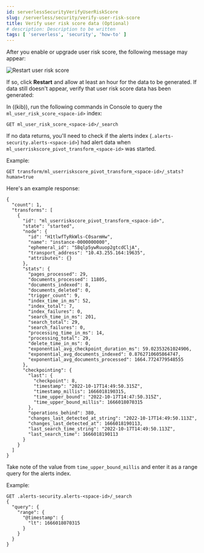 ```yaml
---
id: serverlessSecurityVerifyUserRiskScore
slug: /serverless/security/verify-user-risk-score
title: Verify user risk score data (Optional)
# description: Description to be written
tags: [ 'serverless', 'security', 'how-to' ]
---
```


<div id="verify-user-risk-score"></div>

After you enable or upgrade user risk score, the following message may appear: 

![Restart user risk score](../images/verify-user-risk-score/-experimental-features-restart-urs.png)

If so, click **Restart** and allow at least an hour for the data to be generated. If data still doesn't appear, verify that user risk score data has been generated:

In ((kib)), run the following commands in Console to query the `ml_user_risk_score_<space-id>` index: 

```console
GET ml_user_risk_score_<space-id>/_search
```

If no data returns, you'll need to check if the alerts index (`.alerts-security.alerts-<space-id>`) had alert data when `ml_userriskscore_pivot_transform_<space-id>` was started.

Example:

```console
GET transform/ml_userriskscore_pivot_transform_<space-id>/_stats?human=true
```

Here's an example response: 

```console
{
  "count": 1,
  "transforms": [
    {
      "id": "ml_userriskscore_pivot_transform_<space-id>",
      "state": "started",
      "node": {
        "id": "H1tlwfTyRkWls-C0sarmHw",
        "name": "instance-0000000000",
        "ephemeral_id": "SBqlp5ywRuuop2gtcdCljA",
        "transport_address": "10.43.255.164:19635",
        "attributes": {}
      },
      "stats": {
        "pages_processed": 29,
        "documents_processed": 11805,
        "documents_indexed": 8,
        "documents_deleted": 0,
        "trigger_count": 9,
        "index_time_in_ms": 52,
        "index_total": 7,
        "index_failures": 0,
        "search_time_in_ms": 201,
        "search_total": 29,
        "search_failures": 0,
        "processing_time_in_ms": 14,
        "processing_total": 29,
        "delete_time_in_ms": 0,
        "exponential_avg_checkpoint_duration_ms": 59.02353261024906,
        "exponential_avg_documents_indexed": 0.8762710605864747,
        "exponential_avg_documents_processed": 1664.7724779548555
      },
      "checkpointing": {
        "last": {
          "checkpoint": 8,
          "timestamp": "2022-10-17T14:49:50.315Z",
          "timestamp_millis": 1666018190315,
          "time_upper_bound": "2022-10-17T14:47:50.315Z",
          "time_upper_bound_millis": 1666018070315
        },
        "operations_behind": 380,
        "changes_last_detected_at_string": "2022-10-17T14:49:50.113Z",
        "changes_last_detected_at": 1666018190113,
        "last_search_time_string": "2022-10-17T14:49:50.113Z",
        "last_search_time": 1666018190113
      }
    }
  ]
}
```

Take note of the value from `time_upper_bound_millis` and enter it as a range query for the alerts index. 

Example: 

```console
GET .alerts-security.alerts-<space-id>/_search
{
  "query": {
    "range": {
      "@timestamp": {
        "lt": 1666018070315
      }
    }
  }
}
```


